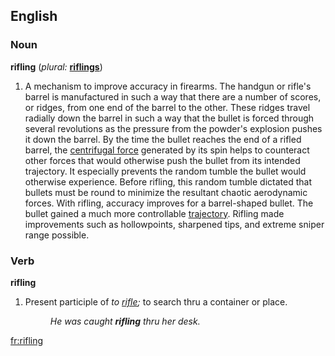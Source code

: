 ==English==

===Noun===
'''rifling'''  (''plural:'' '''[[riflings]]''')
# A mechanism to improve accuracy in firearms.  The handgun or rifle's barrel is manufactured in such a way that there are a number of scores, or ridges, from one end of the barrel to the other.  These ridges travel radially down the barrel in such a way that the bullet is forced through several revolutions as the pressure from the powder's explosion pushes it down the barrel.  By the time the bullet reaches the end of a rifled barrel, the [[centrifugal force]] generated by its spin helps to counteract other forces that would otherwise push the bullet from its intended trajectory.  It especially prevents the random tumble the bullet would otherwise experience. Before rifling, this random tumble dictated that bullets must be round to minimize the resultant chaotic aerodynamic forces.  With rifling, accuracy improves for a barrel-shaped bullet. The bullet gained a much more controllable [[trajectory]].  Rifling made improvements such as hollowpoints, sharpened tips, and extreme sniper range possible.

===Verb===
'''rifling'''
# Present participle of ''to [[rifle]];'' to search thru a container or place.
#: ''He was caught '''rifling''' thru her desk.''

[[fr:rifling]]